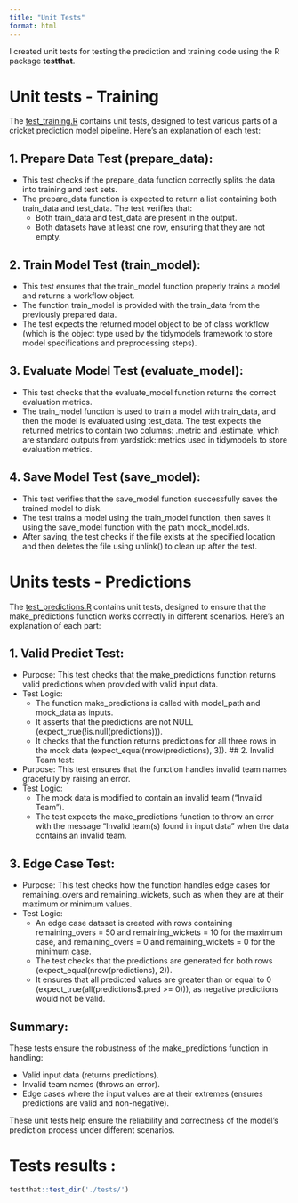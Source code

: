 ```yaml
---
title: "Unit Tests"
format: html
---
```


I created unit tests for testing the prediction and training code using the R package **testthat**.

# Unit tests - Training

The [test_training.R](https://github.com/tsenegas/cricketML/blob/main/tests/test_training.R){target="_blank"} contains unit tests, designed to test various parts of a cricket prediction model pipeline. Here's an explanation of each test:

## 1. Prepare Data Test (prepare_data):

-   This test checks if the prepare_data function correctly splits the data into training and test sets.
-   The prepare_data function is expected to return a list containing both train_data and test_data. The test verifies that:
    -   Both train_data and test_data are present in the output.
    -   Both datasets have at least one row, ensuring that they are not empty.

## 2. Train Model Test (train_model):

-   This test ensures that the train_model function properly trains a model and returns a workflow object.
-   The function train_model is provided with the train_data from the previously prepared data.
-   The test expects the returned model object to be of class workflow (which is the object type used by the tidymodels framework to store model specifications and preprocessing steps).

## 3. Evaluate Model Test (evaluate_model):

-   This test checks that the evaluate_model function returns the correct evaluation metrics.
-   The train_model function is used to train a model with train_data, and then the model is evaluated using test_data. The test expects the returned metrics to contain two columns: .metric and .estimate, which are standard outputs from yardstick::metrics used in tidymodels to store evaluation metrics.

## 4. Save Model Test (save_model):

-   This test verifies that the save_model function successfully saves the trained model to disk.
-   The test trains a model using the train_model function, then saves it using the save_model function with the path mock_model.rds.
-   After saving, the test checks if the file exists at the specified location and then deletes the file using unlink() to clean up after the test.

# Units tests - Predictions

The [test_predictions.R](https://github.com/tsenegas/cricketML/blob/main/tests/test_predictions.R){target="_blank"} contains unit tests, designed to ensure that the make_predictions function works correctly in different scenarios. Here's an explanation of each part:

## 1. Valid Predict Test:

-   Purpose: This test checks that the make_predictions function returns valid predictions when provided with valid input data.
-   Test Logic:
    -   The function make_predictions is called with model_path and mock_data as inputs.
    -   It asserts that the predictions are not NULL (expect_true(!is.null(predictions))).
    -   It checks that the function returns predictions for all three rows in the mock data (expect_equal(nrow(predictions), 3)). \## 2. Invalid Team test:
-   Purpose: This test ensures that the function handles invalid team names gracefully by raising an error.
-   Test Logic:
    -   The mock data is modified to contain an invalid team ("Invalid Team").
    -   The test expects the make_predictions function to throw an error with the message "Invalid team(s) found in input data" when the data contains an invalid team.

## 3. Edge Case Test:

-   Purpose: This test checks how the function handles edge cases for remaining_overs and remaining_wickets, such as when they are at their maximum or minimum values.
-   Test Logic:
    -   An edge case dataset is created with rows containing remaining_overs = 50 and remaining_wickets = 10 for the maximum case, and remaining_overs = 0 and remaining_wickets = 0 for the minimum case.
    -   The test checks that the predictions are generated for both rows (expect_equal(nrow(predictions), 2)).
    -   It ensures that all predicted values are greater than or equal to 0 (expect_true(all(predictions\$.pred \>= 0))), as negative predictions would not be valid.

## Summary:

These tests ensure the robustness of the make_predictions function in handling:

-   Valid input data (returns predictions).
-   Invalid team names (throws an error).
-   Edge cases where the input values are at their extremes (ensures predictions are valid and non-negative).

These unit tests help ensure the reliability and correctness of the model's prediction process under different scenarios.

# Tests results :

```r
testthat::test_dir('./tests/')
```